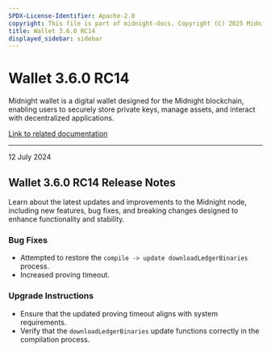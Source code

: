 ```yaml
---
SPDX-License-Identifier: Apache-2.0
copyright: This file is part of midnight-docs. Copyright (C) 2025 Midnight Foundation. Licensed under the Apache License, Version 2.0 (the "License"); You may not use this file except in compliance with the License. You may obtain a copy of the License at http://www.apache.org/licenses/LICENSE-2.0 Unless required by applicable law or agreed to in writing, software distributed under the License is distributed on an "AS IS" BASIS, WITHOUT WARRANTIES OR CONDITIONS OF ANY KIND, either express or implied. See the License for the specific language governing permissions and limitations under the License.
title: Wallet 3.6.0 RC14
displayed_sidebar: sidebar
---
```


# Wallet 3.6.0 RC14

Midnight wallet is a digital wallet designed for the Midnight blockchain, enabling users to securely store private keys, manage assets, and interact with decentralized applications.

[Link to related documentation](../../learn/introduction/wallets)

---

<div 
  style={{
    marginTop: '0',
    fontSize: '1rem',
    fontWeight: 'normal',
    marginBottom: '0.5rem'
  }}
>
  12 July 2024
</div>

## Wallet 3.6.0 RC14 Release Notes

Learn about the latest updates and improvements to the Midnight node, including new features, bug fixes, and breaking changes designed to enhance functionality and stability.

### Bug Fixes

- Attempted to restore the `compile -> update downloadLedgerBinaries` process.  
- Increased proving timeout.  

### Upgrade Instructions

- Ensure that the updated proving timeout aligns with system requirements.  
- Verify that the `downloadLedgerBinaries` update functions correctly in the compilation process.  